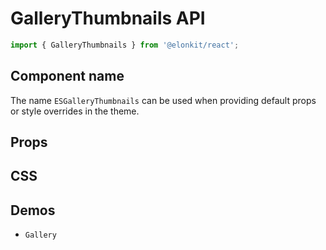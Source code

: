 
<Meta title="Components API/GalleryThumbnails" />

# GalleryThumbnails API

```js
import { GalleryThumbnails } from '@elonkit/react';
```

## Component name

The name `ESGalleryThumbnails` can be used when providing default props or style overrides in the theme.

## Props

<TableInterface name="GalleryThumbnailsProps" variant="props" />

## CSS

<TableInterface name="GalleryThumbnailsClasses" variant="css" />

## Demos

<ul>
  <li>
    <LinkTo kind="components-gallery" story="demo">
      <code>Gallery</code>
    </LinkTo>
  </li>
</ul>
